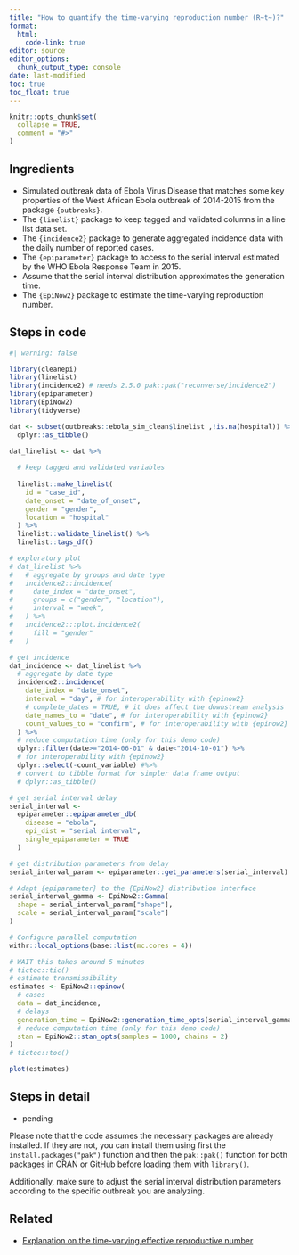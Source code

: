 ```yaml
---
title: "How to quantify the time-varying reproduction number (R~t~)?"
format: 
  html:
    code-link: true
editor: source
editor_options: 
  chunk_output_type: console
date: last-modified
toc: true
toc_float: true
---
```


```r
knitr::opts_chunk$set(
  collapse = TRUE,
  comment = "#>"
)
```

## Ingredients

- Simulated outbreak data of Ebola Virus Disease that matches some key properties of the West African Ebola outbreak of 2014-2015 from the package `{outbreaks}`.
- The `{linelist}` package to keep tagged and validated columns in a line list data set.
- The `{incidence2}` package to generate aggregated incidence data with the daily number of reported cases.
- The `{epiparameter}` package to access to the serial interval estimated by the WHO Ebola Response Team in 2015.
- Assume that the serial interval distribution approximates the generation time.
- The `{EpiNow2}` package to estimate the time-varying reproduction number.

## Steps in code

```r
#| warning: false

library(cleanepi)
library(linelist)
library(incidence2) # needs 2.5.0 pak::pak("reconverse/incidence2")
library(epiparameter)
library(EpiNow2)
library(tidyverse)

dat <- subset(outbreaks::ebola_sim_clean$linelist ,!is.na(hospital)) %>% 
  dplyr::as_tibble()

dat_linelist <- dat %>% 
  
  # keep tagged and validated variables
  
  linelist::make_linelist(
    id = "case_id",
    date_onset = "date_of_onset", 
    gender = "gender",
    location = "hospital"
  ) %>% 
  linelist::validate_linelist() %>% 
  linelist::tags_df()

# exploratory plot
# dat_linelist %>% 
#   # aggregate by groups and date type
#   incidence2::incidence(
#     date_index = "date_onset",
#     groups = c("gender", "location"),
#     interval = "week",
#   ) %>% 
#   incidence2:::plot.incidence2(
#     fill = "gender"
#   )

# get incidence
dat_incidence <- dat_linelist %>% 
  # aggregate by date type
  incidence2::incidence(
    date_index = "date_onset",
    interval = "day", # for interoperability with {epinow2}
    # complete_dates = TRUE, # it does affect the downstream analysis
    date_names_to = "date", # for interoperability with {epinow2}
    count_values_to = "confirm", # for interoperability with {epinow2}
  ) %>%
  # reduce computation time (only for this demo code)
  dplyr::filter(date>="2014-06-01" & date<"2014-10-01") %>%
  # for interoperability with {epinow2}
  dplyr::select(-count_variable) #%>%
  # convert to tibble format for simpler data frame output
  # dplyr::as_tibble()

# get serial interval delay
serial_interval <-
  epiparameter::epiparameter_db(
    disease = "ebola",
    epi_dist = "serial interval",
    single_epiparameter = TRUE
  )

# get distribution parameters from delay 
serial_interval_param <- epiparameter::get_parameters(serial_interval)

# Adapt {epiparameter} to the {EpiNow2} distribution interface
serial_interval_gamma <- EpiNow2::Gamma(
  shape = serial_interval_param["shape"],
  scale = serial_interval_param["scale"]
)

# Configure parallel computation
withr::local_options(base::list(mc.cores = 4))

# WAIT this takes around 5 minutes
# tictoc::tic()
# estimate transmissibility
estimates <- EpiNow2::epinow(
  # cases
  data = dat_incidence,
  # delays
  generation_time = EpiNow2::generation_time_opts(serial_interval_gamma),
  # reduce computation time (only for this demo code)
  stan = EpiNow2::stan_opts(samples = 1000, chains = 2)
)
# tictoc::toc()

plot(estimates)
```

## Steps in detail

- pending
<!-- - The `outbreaks` package is loaded to access the simulated Ebola outbreak data. -->
<!-- - The `epiparameter` package is loaded to access the library of epidemiological parameters. -->

<!-- - The `ebola_sim_clean` object from the package contains the simulated outbreak data. -->
<!-- - The `linelist` object contains the first list element from `ebola_sim_clean`. -->
<!-- - The `incidence()` function from the `incidence` package converts the vector `date_of_onset` from the `linelist` data frame to an `incidence` class object. -->

<!-- - The `epidist_db()` function from the `epiparameter` package extract a parameter by specifying the disease name in the `disease` argument, epidemiological distribution in the `epi_dist` argument, and author name in the `author` argument. -->

<!-- - The `estimate_R()` function from the `EpiEstim` package estimates the time-varying reproduction number (Rt). We provide the `incidence_data`, specify the method as `"parametric_si"` (parametric with a known serial interval), and pass the serial interval distribution parameters using the `make_config` function. -->
<!-- - The `plot` function creates three plots from the `estimate_R` class object.  -->

Please note that the code assumes the necessary packages are already installed. If they are not, you can install them using first the `install.packages("pak")` function and then the `pak::pak()` function for both packages in CRAN or GitHub before loading them with `library()`. 

Additionally, make sure to adjust the serial interval distribution parameters according to the specific outbreak you are analyzing.

## Related

- [Explanation on the time-varying effective reproductive number](https://mrc-ide.github.io/EpiEstim/articles/full_EpiEstim_vignette.html)

